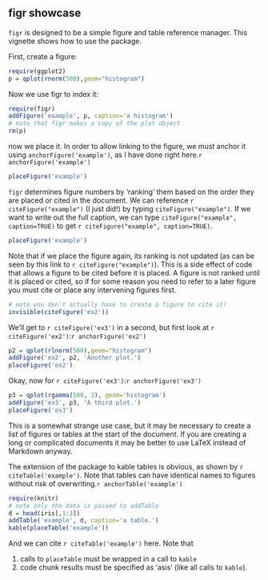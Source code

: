 %\VignetteEngine{knitr::knitr}
%\VignetteIndexEntry{figr-showcase}

figr showcase
---------

`figr` is designed to be a simple figure and table reference manager. This vignette shows how to use the package. 

First, create a figure:
```{r message=FALSE, warning=FALSE}
require(ggplot2)
p = qplot(rnorm(500),geom="histogram")
```

Now we use figr to index it:
```{r message=FALSE}
require(figr)
addFigure('example', p, caption='a histogram')
# note that figr makes a copy of the plot object
rm(p)
```

now we place it. In order to allow linking to the figure, we must anchor it using `anchorFigure('example')`, as I have done right here.`r anchorFigure('example')`

```{r message=FALSE, warning=FALSE}
placeFigure('example')
```

`figr` determines figure numbers by 'ranking' them based on the order they are placed or cited in the document. We can reference `r citeFigure("example")` (I just did!) by typing `citeFigure("example")`. If we want to write out the full caption, we can type `citeFigure("example", caption=TRUE)` to get `r citeFigure("example", caption=TRUE)`.

```{r message=FALSE, warning=FALSE}
placeFigure('example')
```

Note that if we place the figure again, its ranking is not updated (as can be seen by this link to `r citeFigure("example")`). This is a side effect of code that allows a figure to be cited before it is placed. A figure is not ranked until it is placed or cited, so if for some reason you need to refer to a later figure you must cite or place any intervening figures first. 

```{r message=FALSE, warning=FALSE}
# note you don't actually have to create a figure to cite it!
invisible(citeFigure('ex2'))
```

We'll get to `r citeFigure('ex3')` in a second, but first look at `r citeFigure('ex2')`:`r anchorFigure('ex2')`

```{r message=FALSE, warning=FALSE}
p2 = qplot(rlnorm(500),geom="histogram")
addFigure('ex2', p2, 'Another plot.')
placeFigure('ex2')
```

Okay, now for `r citeFigure('ex3')`:`r anchorFigure('ex3')`

```{r message=FALSE, warning=FALSE}
p3 = qplot(rgamma(500, 3), geom='histogram')
addFigure('ex3', p3, 'A third plot.')
placeFigure('ex3')
```

This is a somewhat strange use case, but it may be necessary to create a list of figures or tables at the start of the document. If you are creating a long or complicated documents it may be better to use LaTeX instead of Markdown anyway.

The extension of the package to kable tables is obvious, as shown by `r citeTable('example')`. Note that tables can have identical names to figures without risk of overwriting.`r anchorTable('example')`

```{r message=FALSE, warning=FALSE, results='asis'}
require(knitr)
# note only the data is passed to addTable
d = head(iris[,1:3])
addTable('example', d, caption='a table.')
kable(placeTable('example'))
```

And we can cite `r citeTable('example')` here. Note that

1. calls to `placeTable` must be wrapped in a call to `kable` 
2. code chunk results must be specified as 'asis' (like all calls to `kable`).
